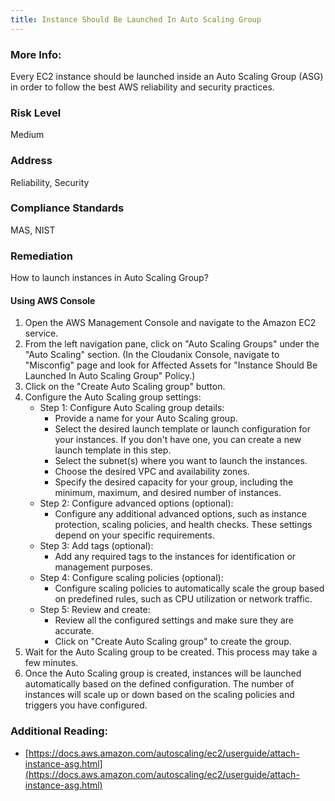 ```yaml
---
title: Instance Should Be Launched In Auto Scaling Group
---
```


### More Info:

Every EC2 instance should be launched inside an Auto Scaling Group (ASG) in order to follow the best AWS reliability and security practices.

### Risk Level

Medium

### Address

Reliability, Security

### Compliance Standards

MAS, NIST

### Remediation

How to launch instances in Auto Scaling Group?

#### Using AWS Console

1. Open the AWS Management Console and navigate to the Amazon EC2 service.
2. From the left navigation pane, click on "Auto Scaling Groups" under the "Auto Scaling" section.
    (In the Cloudanix Console, navigate to "Misconfig" page and look for Affected Assets for "Instance Should Be Launched In Auto Scaling Group" Policy.)
3. Click on the "Create Auto Scaling group" button.
4. Configure the Auto Scaling group settings:
   - Step 1: Configure Auto Scaling group details:
     - Provide a name for your Auto Scaling group.
     - Select the desired launch template or launch configuration for your instances. If you don't have one, you can create a new launch template in this step.
     - Select the subnet(s) where you want to launch the instances.
     - Choose the desired VPC and availability zones.
     - Specify the desired capacity for your group, including the minimum, maximum, and desired number of instances.
   - Step 2: Configure advanced options (optional):
     - Configure any additional advanced options, such as instance protection, scaling policies, and health checks. These settings depend on your specific requirements.
   - Step 3: Add tags (optional):
     - Add any required tags to the instances for identification or management purposes.
   - Step 4: Configure scaling policies (optional):
     - Configure scaling policies to automatically scale the group based on predefined rules, such as CPU utilization or network traffic.
   - Step 5: Review and create:
     - Review all the configured settings and make sure they are accurate.
     - Click on "Create Auto Scaling group" to create the group.
5. Wait for the Auto Scaling group to be created. This process may take a few minutes.
6. Once the Auto Scaling group is created, instances will be launched automatically based on the defined configuration. The number of instances will scale up or down based on the scaling policies and triggers you have configured.

### Additional Reading:

- [https://docs.aws.amazon.com/autoscaling/ec2/userguide/attach-instance-asg.html](https://docs.aws.amazon.com/autoscaling/ec2/userguide/attach-instance-asg.html)
